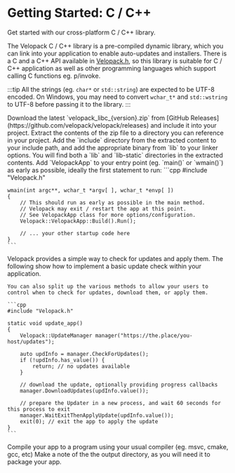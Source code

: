 

# Getting Started: C / C++

<AppliesTo all />
Get started with our cross-platform C / C++ library.

The Velopack C / C++ library is a pre-compiled dynamic library, which you can link into your application to enable auto-updates and installers.
There is a C and a C++ API available in [Velopack.h](https://github.com/velopack/velopack/blob/develop/src/lib-cpp/include/Velopack.h),
so this library is suitable for C / C++ application as well as other programming languages which support calling C functions eg. p/invoke. 

:::tip
All the strings (eg. `char*` or `std::string`) are expected to be UTF-8 encoded. 
On Windows, you may need to convert `wchar_t*` and `std::wstring` to UTF-8 before passing it to the library.
:::

<FancyStep step={1}>
    Download the latest `velopack_libc_{version}.zip` from [GitHub Releases](https://github.com/velopack/velopack/releases) and include it into your project.
    Extract the contents of the zip file to a directory you can reference in your project.
</FancyStep>

<FancyStep step={2}>
    Add the `include` directory from the extracted content to your include path, and add the appropriate binary from `lib` to your linker options.
    You will find both a `lib` and `lib-static` directories in the extracted contents.
</FancyStep>


<FancyStep step={3}>
    Add `VelopackApp` to your entry point (eg. `main()` or `wmain()`) as early as possible, ideally the first statement to run:
    ```cpp
    #include "Velopack.h"

    wmain(int argc**, wchar_t *argv[ ], wchar_t *envp[ ])
    {
        // This should run as early as possible in the main method.
        // Velopack may exit / restart the app at this point. 
        // See VelopackApp class for more options/configuration.
        Velopack::VelopackApp::Build().Run();

        // ... your other startup code here
    }
    ```
</FancyStep>

<FancyStep step={4}>
    Velopack provides a simple way to check for updates and apply them. 
    The following show how to implement a basic update check within your application. 
    
    You can also split up the various methods to allow your users to control when to check for updates, download them, or apply them.

    ```cpp
    #include "Velopack.h"

    static void update_app()
    {
        Velopack::UpdateManager manager("https://the.place/you-host/updates");

        auto updInfo = manager.CheckForUpdates();
        if (!updInfo.has_value()) {
            return; // no updates available
        }

        // download the update, optionally providing progress callbacks
        manager.DownloadUpdates(updInfo.value());

        // prepare the Updater in a new process, and wait 60 seconds for this process to exit
        manager.WaitExitThenApplyUpdate(updInfo.value());
        exit(0); // exit the app to apply the update
    }
    ```
</FancyStep>

<FancyStep step={5}>
    Compile your app to a program using your usual compiler (eg. msvc, cmake, gcc, etc)
    Make a note of the the output directory, as you will need it to package your app.
</FancyStep>

<FancyStep step={6}>
    <InstallVpk />
</FancyStep>

<FancyStep step={7} noline={true}>
    <BuildRelease />
</FancyStep>

<Completion />